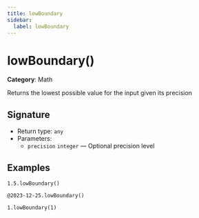 ```yaml
---
title: lowBoundary
sidebar:
  label: lowBoundary
---
```


# lowBoundary()

**Category**: Math

Returns the lowest possible value for the input given its precision

## Signature

- Return type: `any`
- Parameters:
  - `precision` `integer` — Optional precision level

## Examples

```fhirpath
1.5.lowBoundary()
```

```fhirpath
@2023-12-25.lowBoundary()
```

```fhirpath
1.lowBoundary(1)
```

